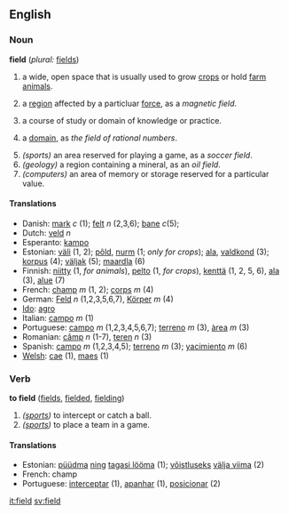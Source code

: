 ==English==

===Noun===
'''field'''  (''plural:'' [[fields]])
#a wide, open space that is usually used to grow [[crops]] or hold [[farm]] [[animal]]s.
#{{physics}} a [[region]] affected by a particluar [[force]], as a ''magnetic field''.
#a course of study or domain of knowledge or practice.
#{{mathematics}} a [[domain]], as ''the field of rational numbers''.
#''(sports)'' an area reserved for playing a game, as a ''soccer field''.
#''(geology)'' a region containing a mineral, as an ''oil field''.
#''(computers)'' an area of memory or storage reserved for a particular value.

====Translations====

*Danish: [[mark]] ''c'' (1); [[felt]] ''n'' (2,3,6); [[bane]] ''c''(5);
*Dutch: [[veld]] ''n''
*Esperanto: [[kampo]]
*Estonian: [[väli]] (1, 2); [[põld]], [[nurm]] (1; ''only for crops''); [[ala]], [[valdkond]] (3); [[korpus]] (4); [[väljak]] (5); [[maardla]] (6) 
*Finnish: [[niitty]] (1, ''for animals''), [[pelto]] (1, ''for crops''), [[kenttä]] (1, 2, 5, 6), [[ala]] (3), [[alue]] (7)
*French: [[champ]] ''m'' (1, 2); [[corps]] ''m'' (4)
*German: [[Feld]] ''n'' (1,2,3,5,6,7), [[Körper]] ''m'' (4)
*[[Ido]]: [[agro]]
*Italian: [[campo]] ''m'' (1)
*Portuguese: [[campo]] ''m'' (1,2,3,4,5,6,7); [[terreno]] ''m'' (3), [[àrea]] ''m'' (3)
*Romanian: [[câmp]] ''n'' (1-7), [[teren]] ''n'' (3)
*Spanish: [[campo]] ''m'' (1,2,3,4,5); [[terreno]] ''m'' (3); [[yacimiento]] ''m'' (6)
*[[Welsh]]: [[cae]] (1), [[maes]] (1)

===Verb===
'''to field'''  ([[fields]], [[fielded]], [[fielding]])
#''([[sports]])'' to intercept or catch a ball.
#''([[sports]])'' to place a team in a game.

====Translations====
*Estonian: [[püüdma]] [[ning]] [[tagasi lööma]] (1); [[võistlus]]eks [[välja viima]] (2)
*French: champ
*Portuguese: [[interceptar]] (1), [[apanhar]] (1), [[posicionar]] (2)

[[it:field]]
[[sv:field]]